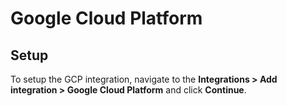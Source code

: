 # Google Cloud Platform

## Setup
To setup the GCP integration, navigate to the **Integrations > Add integration > Google Cloud Platform** and click **Continue**.
